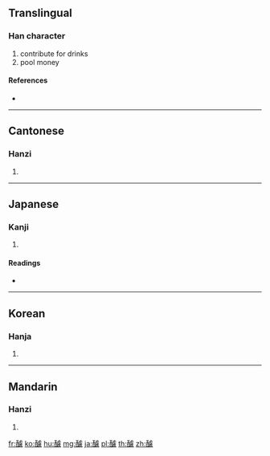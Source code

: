 {{character info/new}}
==Translingual==

===Han character===
{{Han char|rn=164|rad=酉|as=13|sn=20|four=11632|canj=MWYPO}}

# contribute for drinks
# pool money

====References====
* {{Han ref|kx=1288.120|dkj=40055|dj=1788.320|hdz=63599.180|uh=91B5|ud=37301|bh=F4E4|bd=62692}}

----

==Cantonese==

===Hanzi===
{{yue-hanzi|jyut=|y=geui6, keuk6}}

# {{defn|lang=yue|sort=酉13}}

----

==Japanese==

===Kanji===
{{ja-kanji|grade=|rs=酉13}}

# {{defn|lang=ja|sort=酉13}}

====Readings====
* {{ja-readings|goon=[[がく]] (gaku), [[ご]] (go)|kanon=[[きゃく]] (kyaku), [[きょ]] (kyo)|kun=[[さかもり]] (sakamori), [[あつめる]] (atsumeru)|nanori=}}

----

==Korean==

===Hanja===
{{ko-hanja|hangeul=[[갹]], [[거]]|eumhun=|rv=gyak, geo|mr=kyak, kŏ|y=kyak, ke}}

# {{defn|lang=ko|sort=酉13}}

----

==Mandarin==

===Hanzi===
{{cmn-hanzi|pin=[[jù]] ([[ju4]])|wg=chü<sup>4</sup>}}

# {{defn|lang=cmn|sort=酉13}}

[[fr:醵]]
[[ko:醵]]
[[hu:醵]]
[[mg:醵]]
[[ja:醵]]
[[pl:醵]]
[[th:醵]]
[[zh:醵]]